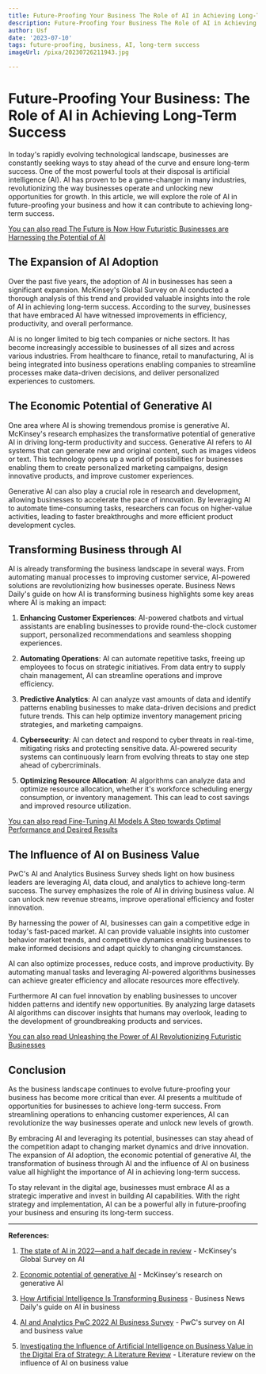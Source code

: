 ```yaml
---
title: Future-Proofing Your Business The Role of AI in Achieving Long-Term Success
description: Future-Proofing Your Business The Role of AI in Achieving Long-Term Success
author: Usf
date: '2023-07-10'
tags: future-proofing, business, AI, long-term success
imageUrl: /pixa/20230726211943.jpg

---
```

# Future-Proofing Your Business: The Role of AI in Achieving Long-Term Success

In  today's rapidly evolving technological landscape, businesses  are constantly seeking ways to stay ahead of the curve and ensure long-term success.  One  of the most powerful tools at their disposal is artificial intelligence (AI). AI has proven to be a game-changer in many industries, revolutionizing the way businesses operate and unlocking new opportunities for  growth. In this article, we will explore the role of AI in future-proofing  your business  and how it can contribute to achieving long-term success.

[You can  also read  The Future is  Now How  Futuristic Businesses are Harnessing the Potential of AI](The%20Future%20is%20Now%20How%20Futuristic%20Businesses%20are%20Harnessing%20the%20Potential%20of%20AI)


## The  Expansion of AI  Adoption

Over  the past five years, the adoption of AI in businesses has seen a  significant expansion.  McKinsey's Global Survey on AI conducted  a thorough analysis of this trend and provided  valuable insights into the role  of AI in achieving long-term success. According  to the survey, businesses  that have embraced AI have witnessed improvements in efficiency, productivity, and overall performance.

AI is no longer limited to  big tech companies  or niche sectors. It has become increasingly accessible to  businesses of all sizes and  across  various  industries. From healthcare to finance, retail to manufacturing, AI is being  integrated into business operations enabling companies to streamline processes make data-driven decisions, and deliver personalized experiences to customers.

## The  Economic Potential of Generative AI

One area where AI is  showing tremendous promise is generative AI. McKinsey's research emphasizes the transformative potential of generative AI in driving long-term productivity and success. Generative AI refers to AI systems that can generate  new and original content, such as images videos or text. This technology opens up a world of possibilities for businesses  enabling them to create personalized marketing campaigns, design innovative products, and improve customer  experiences.

Generative AI can also play a crucial role  in research and development, allowing businesses to accelerate the pace of innovation. By leveraging AI to automate time-consuming tasks, researchers can focus on higher-value activities, leading  to faster breakthroughs and more efficient product development cycles.

## Transforming Business through AI

AI is already transforming the business landscape in several ways. From automating manual  processes to improving customer service, AI-powered solutions  are  revolutionizing how  businesses operate.  Business News Daily's guide on how AI is transforming business highlights some key areas where AI is making an impact:

1. **Enhancing Customer Experiences**: AI-powered chatbots and virtual assistants  are enabling businesses to provide round-the-clock customer support, personalized recommendations and seamless shopping experiences.

2. **Automating Operations**: AI can automate repetitive tasks, freeing up employees  to focus on strategic initiatives.  From data entry to supply chain management, AI can  streamline operations and improve efficiency.

3. **Predictive Analytics**: AI can analyze vast amounts of data and identify patterns enabling businesses to make data-driven decisions and predict future trends. This can help optimize  inventory management pricing strategies,  and marketing campaigns.

4. **Cybersecurity**: AI can detect and respond to cyber threats in real-time, mitigating risks and protecting sensitive data. AI-powered security  systems can continuously learn from evolving threats to stay one step ahead of  cybercriminals.

5. **Optimizing Resource  Allocation**: AI algorithms can analyze data and optimize resource allocation, whether it's workforce scheduling energy consumption, or inventory  management. This  can lead to cost savings  and improved resource utilization.

[You can also read Fine-Tuning AI Models A  Step towards Optimal Performance and Desired Results](Fine-Tuning%20AI%20Models%20A%20Step%20towards%20Optimal%20Performance%20and%20Desired%20Results)


## The Influence of AI on  Business Value

PwC's  AI and Analytics  Business Survey sheds light on how business leaders are leveraging AI, data cloud,  and analytics  to  achieve long-term success. The survey emphasizes the role of AI in driving business value. AI can unlock new revenue  streams, improve operational efficiency and foster  innovation.

By harnessing the power of AI, businesses  can gain a competitive  edge in today's fast-paced market. AI can provide valuable insights  into customer behavior market trends, and competitive dynamics enabling businesses  to make  informed decisions and adapt quickly to changing circumstances.

AI can also optimize  processes, reduce costs, and improve productivity. By automating manual tasks and leveraging AI-powered algorithms businesses can achieve greater efficiency and allocate resources more  effectively.

Furthermore AI can  fuel innovation by  enabling businesses to uncover hidden patterns and identify new opportunities. By analyzing large datasets AI algorithms can discover insights that  humans may overlook, leading to the development of groundbreaking products and services.

[You can also read Unleashing the Power of AI Revolutionizing Futuristic Businesses](Unleashing%20the%20Power%20of%20AI%20Revolutionizing%20Futuristic%20Businesses)


## Conclusion

As the business landscape continues to evolve future-proofing your business has  become  more critical than ever. AI presents a multitude of opportunities for businesses  to achieve long-term success. From streamlining operations to enhancing customer experiences, AI can revolutionize the way  businesses operate and unlock new levels of growth.

By  embracing AI and leveraging its potential, businesses can stay ahead of the competition adapt to  changing market dynamics  and drive innovation. The expansion of AI adoption, the economic potential of  generative AI, the transformation of  business  through AI and the influence of AI on business value all  highlight the importance of AI in achieving long-term success.

To stay relevant in the digital age, businesses must embrace AI as a strategic imperative and invest in building AI  capabilities. With the right  strategy  and implementation, AI can be a powerful ally in future-proofing your business and ensuring  its long-term success.

---

**References:**

1. [The state of AI in 2022—and a half decade in  review](https://www.mckinsey.com/capabilities/quantumblack/our-insights/the-state-of-ai-in-2022-and-a-half-decade-in-review) - McKinsey's Global Survey on AI

2. [Economic potential of generative AI](https://www.mckinsey.com/capabilities/mckinsey-digital/our-insights/the-economic-potential-of-generative-ai-the-next-productivity-frontier) - McKinsey's  research on generative AI

3.  [How Artificial Intelligence Is Transforming Business](https://www.businessnewsdaily.com/9402-artificial-intelligence-business-trends.html)  - Business News Daily's guide on AI  in business

4. [AI and Analytics PwC 2022 AI Business Survey](https://www.pwc.com/us/en/tech-effect/ai-analytics/ai-business-survey.html) - PwC's survey on AI and business value

5. [Investigating the Influence of Artificial  Intelligence on Business Value in the Digital Era of  Strategy: A Literature Review](https://www.mdpi.com/2078-2489/14/2/85)  - Literature review on the influence of AI on business value